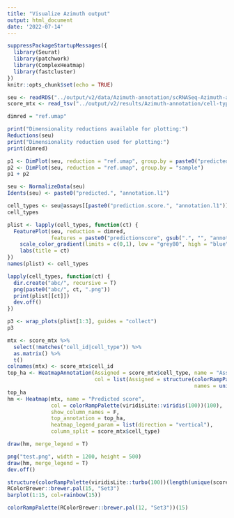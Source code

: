 ```yaml
---
title: "Visualize Azimuth output"
output: html_document
date: '2022-07-14'
---
```


```r
suppressPackageStartupMessages({
  library(Seurat)
  library(patchwork)
  library(ComplexHeatmap)
  library(fastcluster)
})
knitr::opts_chunk$set(echo = TRUE)
```

```r
seu <- readRDS("../output/v2/data/Azimuth-annotation/scRNASeq-Azimuth-assigned-seu-Lee.rds")
score_mtx <- read_tsv("../output/v2/results/Azimuth-annotation/cell-type-annotation-scores-Lee.tsv")
```

```r
dimred = "ref.umap"

print("Dimensionality reductions available for plotting:")
Reductions(seu)
print("Dimensionality reduction used for plotting:")
print(dimred)
```

```r
p1 <- DimPlot(seu, reduction = "ref.umap", group.by = paste0("predicted.", "annotation.l1"), label = TRUE, repel = T, label.size = 3) + NoLegend()
p2 <- DimPlot(seu, reduction = "ref.umap", group.by = "sample")
p1 + p2
```

```r
seu <- NormalizeData(seu)
Idents(seu) <- paste0("predicted.", "annotation.l1")

cell_types <- seu@assays[[paste0("prediction.score.", "annotation.l1")]]@data %>% rownames()
cell_types

plist <- lapply(cell_types, function(ct) {
  FeaturePlot(seu, reduction = dimred,
              features = paste0("predictionscore", gsub(".", "", "annotation.l1", fixed = T), "_", ct)) +
    scale_color_gradient(limits = c(0,1), low = "grey80", high = "blue", name = "predicted score") + 
    labs(title = ct)
})
names(plist) <- cell_types

lapply(cell_types, function(ct) {
  dir.create("abc/", recursive = T)
  png(paste0("abc/", ct, ".png"))
  print(plist[[ct]])
  dev.off()
})

p3 <- wrap_plots(plist[1:3], guides = "collect")
p3
```

```r
mtx <- score_mtx %>% 
  select(!matches("cell_id|cell_type")) %>% 
  as.matrix() %>%
  t()
colnames(mtx) <- score_mtx$cell_id
top_ha <- HeatmapAnnotation(Assigned = score_mtx$cell_type, name = "Assigned cell type", 
                            col = list(Assigned = structure(colorRampPalette(RColorBrewer::brewer.pal(12, "Set3"))(length(unique(score_mtx$cell_type))), 
                                                            names = unique(score_mtx$cell_type))))
top_ha
hm <- Heatmap(mtx, name = "Predicted score", 
              col = colorRampPalette(viridisLite::viridis(100))(100),
              show_column_names = F,
              top_annotation = top_ha,
              heatmap_legend_param = list(direction = "vertical"),
              column_split = score_mtx$cell_type)

draw(hm, merge_legend = T)
```

```r
png("test.png", width = 1200, height = 500)
draw(hm, merge_legend = T)
dev.off()
```

```r
structure(colorRampPalette(viridisLite::turbo(100))(length(unique(score_mtx$cell_type))), names = unique(score_mtx$cell_type))
RColorBrewer::brewer.pal(15, "Set3")
barplot(1:15, col=rainbow(15))
```

```r
colorRampPalette(RColorBrewer::brewer.pal(12, "Set3"))(15)
```


















